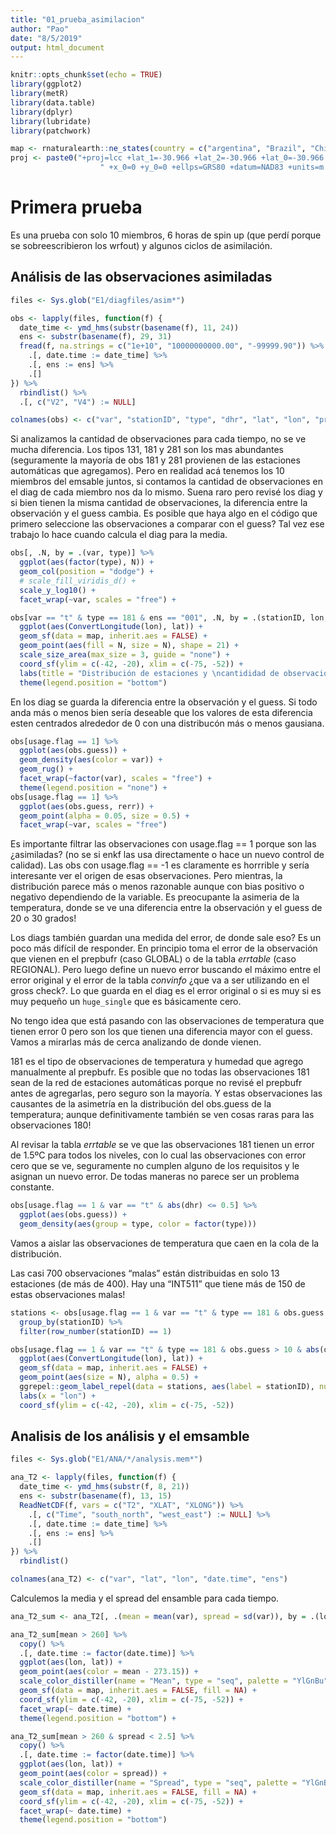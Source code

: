 ```yaml
---
title: "01_prueba_asimilacion"
author: "Pao"
date: "8/5/2019"
output: html_document
---
```


```r
knitr::opts_chunk$set(echo = TRUE)
library(ggplot2)
library(metR)
library(data.table)
library(dplyr)
library(lubridate)
library(patchwork)

map <- rnaturalearth::ne_states(country = c("argentina", "Brazil", "Chile", "Uruguay", "Paraguay", "Bolivia"), returnclass = "sf")
proj <- paste0("+proj=lcc +lat_1=-30.966 +lat_2=-30.966 +lat_0=-30.966 +lon_0=-63.567",
                    " +x_0=0 +y_0=0 +ellps=GRS80 +datum=NAD83 +units=m +no_defs")
```

# Primera prueba

Es una prueba con solo 10 miembros, 6 horas de spin up (que perdí porque se sobreescribieron los wrfout) y algunos ciclos de asimilación.

## Análisis de las observaciones asimiladas

```r
files <- Sys.glob("E1/diagfiles/asim*")

obs <- lapply(files, function(f) {
  date_time <- ymd_hms(substr(basename(f), 11, 24))
  ens <- substr(basename(f), 29, 31)
  fread(f, na.strings = c("1e+10", "10000000000.00", "-99999.90")) %>% 
    .[, date.time := date_time] %>% 
    .[, ens := ens] %>% 
    .[]
}) %>% 
  rbindlist() %>% 
  .[, c("V2", "V4") := NULL]

colnames(obs) <- c("var", "stationID", "type", "dhr", "lat", "lon", "pressure", "usage.flag", "obs", "obs.guess", "obs2", "obs.guess2", "rerr", "date.time", "ens")

```

Si analizamos la cantidad de observaciones para cada tiempo, no se ve mucha diferencia. Los tipos 131, 181 y 281 son los mas abundantes (seguramente la mayoría de obs 181 y 281 provienen de las estaciones automáticas que agregamos). 
Pero en realidad acá tenemos los 10 miembros del emsable juntos, si contamos la cantidad de observaciones en el diag de cada miembro nos da lo mismo. Suena raro pero revisé los diag y si bien tienen la misma cantidad de observaciones, la diferencia entre la observación y el guess cambia. Es posible que haya algo en el código que primero seleccione las observaciones a comparar con el guess? Tal vez ese trabajo lo hace cuando calcula el diag para la media. 

```r
obs[, .N, by = .(var, type)] %>% 
  ggplot(aes(factor(type), N)) +
  geom_col(position = "dodge") +
  # scale_fill_viridis_d() +
  scale_y_log10() +
  facet_wrap(~var, scales = "free") +

obs[var == "t" & type == 181 & ens == "001", .N, by = .(stationID, lon, lat)] %>% 
  ggplot(aes(ConvertLongitude(lon), lat)) +
  geom_sf(data = map, inherit.aes = FALSE) +
  geom_point(aes(fill = N, size = N), shape = 21) +
  scale_size_area(max_size = 3, guide = "none") +
  coord_sf(ylim = c(-42, -20), xlim = c(-75, -52)) +
  labs(title = "Distribución de estaciones y \ncantididad de observaciones en cada una", x = "lon") +
  theme(legend.position = "bottom")
```

En los diag se guarda la diferencia entre la observación y el guess. Si todo anda más o menos bien sería deseable que los valores de esta diferencia esten centrados alrededor de 0 con una distribucón más o menos gausiana.

```r
obs[usage.flag == 1] %>% 
  ggplot(aes(obs.guess)) +
  geom_density(aes(color = var)) +
  geom_rug() +
  facet_wrap(~factor(var), scales = "free") +
  theme(legend.position = "none") +
obs[usage.flag == 1] %>% 
  ggplot(aes(obs.guess, rerr)) +
  geom_point(alpha = 0.05, size = 0.5) +
  facet_wrap(~var, scales = "free")
```

Es importante filtrar las observaciones con usage.flag == 1 porque son las ¿asimiladas? (no se si enkf las usa directamente o hace un nuevo control de calidad). Las obs con usage.flag == -1 es claramente es horrrible y sería interesante ver el origen de esas observaciones. Pero mientras, la distribución parece más o menos razonable aunque con bias positivo o negativo dependiendo de la variable. Es preocupante la asimeria de la temperatura, donde se ve una diferencia entre la observación y el guess de 20 o 30 grados! 

Los diags también guardan una medida del error, de donde sale eso? Es un poco más difícil de responder. En principio toma el error de la observación que vienen en el prepbufr (caso GLOBAL) o de la tabla *errtable* (caso REGIONAL). Pero luego define un nuevo error buscando el máximo entre el error original y el error de la tabla *convinfo* ¿que va a ser utilizando en el gross check?. Lo que guarda en el diag es el error original o si es muy si es muy pequeño un `huge_single` que es básicamente cero. 

No tengo idea que está pasando con las observaciones de temperatura que tienen error 0 pero son los que tienen una diferencia mayor con el guess. Vamos a mirarlas más de cerca analizando de donde vienen.

181 es el tipo de observaciones de temperatura y humedad que agrego manualmente al prepbufr. Es posible que no todas las observaciones 181 sean de la red de estaciones automáticas porque no revisé el prepbufr antes de agregarlas, pero seguro son la mayoría. Y estas observaciones las causantes de la asimetría en la distribución del obs.guess de la temperatura; aunque definitivamente también se ven cosas raras para las observaciones 180! 

Al revisar la tabla *errtable* se ve que las observaciones 181 tienen un error de 1.5ºC  para todos los niveles, con lo cual las observaciones con error cero que se ve, seguramente no cumplen alguno de los requisitos y le asignan un nuevo error. De todas maneras no parece ser un problema constante. 

```r
obs[usage.flag == 1 & var == "t" & abs(dhr) <= 0.5] %>% 
  ggplot(aes(obs.guess)) +
  geom_density(aes(group = type, color = factor(type)))
```


Vamos a aislar las observaciones de temperatura que caen en la cola de la distribución.

Las casi 700 observaciones "malas" están distribuidas en solo 13 estaciones (de más de 400). Hay una "INT511" que tiene más de 150 de estas observaciones malas!

```r
stations <- obs[usage.flag == 1 & var == "t" & type == 181 & obs.guess > 10] %>% 
  group_by(stationID) %>% 
  filter(row_number(stationID) == 1)

obs[usage.flag == 1 & var == "t" & type == 181 & obs.guess > 10 & abs(dhr) <= 0.5, .N, by = .(stationID, lon, lat)] %>% 
  ggplot(aes(ConvertLongitude(lon), lat)) +
  geom_sf(data = map, inherit.aes = FALSE) +
  geom_point(aes(size = N), alpha = 0.5) +
  ggrepel::geom_label_repel(data = stations, aes(label = stationID), nudge_y = 2, alpha = 0.5) +
  labs(x = "lon") +
  coord_sf(ylim = c(-42, -20), xlim = c(-75, -52)) 

```

## Analisis de los análisis y el emsamble

```r
files <- Sys.glob("E1/ANA/*/analysis.mem*")

ana_T2 <- lapply(files, function(f) {
  date_time <- ymd_hms(substr(f, 8, 21))
  ens <- substr(basename(f), 13, 15)
  ReadNetCDF(f, vars = c("T2", "XLAT", "XLONG")) %>% 
    .[, c("Time", "south_north", "west_east") := NULL] %>% 
    .[, date.time := date_time] %>% 
    .[, ens := ens] %>% 
    .[]
}) %>% 
  rbindlist()

colnames(ana_T2) <- c("var", "lat", "lon", "date.time", "ens")
```

Calculemos la media y el spread del ensamble para cada tiempo.

```r
ana_T2_sum <- ana_T2[, .(mean = mean(var), spread = sd(var)), by = .(lon, lat, date.time)]

ana_T2_sum[mean > 260] %>% 
  copy() %>% 
  .[, date.time := factor(date.time)] %>% 
  ggplot(aes(lon, lat)) +
  geom_point(aes(color = mean - 273.15)) +
  scale_color_distiller(name = "Mean", type = "seq", palette = "YlGnBu", direction = -1) +
  geom_sf(data = map, inherit.aes = FALSE, fill = NA) +
  coord_sf(ylim = c(-42, -20), xlim = c(-75, -52)) +
  facet_wrap(~ date.time) +
  theme(legend.position = "bottom") +

ana_T2_sum[mean > 260 & spread < 2.5] %>% 
  copy() %>% 
  .[, date.time := factor(date.time)] %>% 
  ggplot(aes(lon, lat)) +
  geom_point(aes(color = spread)) +
  scale_color_distiller(name = "Spread", type = "seq", palette = "YlGnBu", direction = -1) +
  geom_sf(data = map, inherit.aes = FALSE, fill = NA) +
  coord_sf(ylim = c(-42, -20), xlim = c(-75, -52)) +
  facet_wrap(~ date.time) +
  theme(legend.position = "bottom")

```



